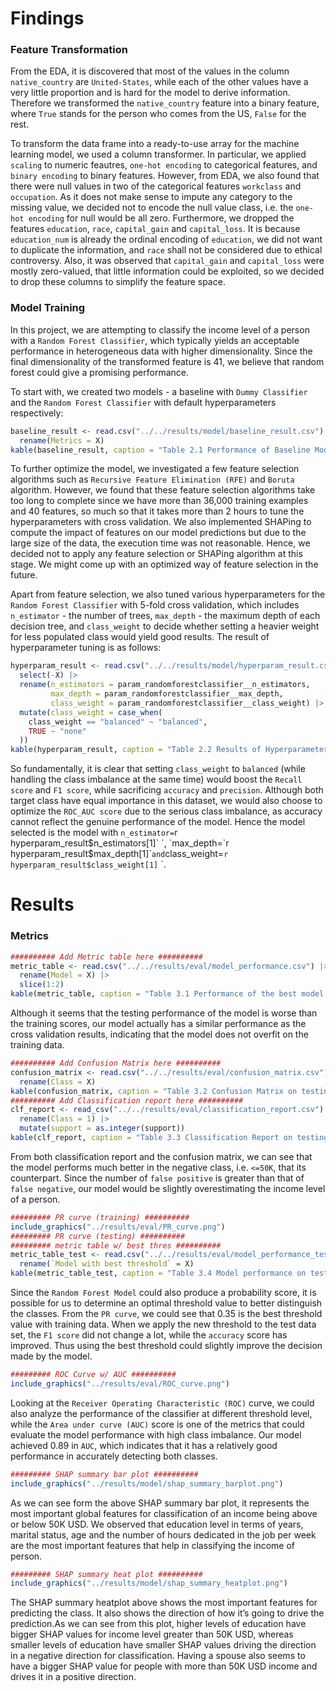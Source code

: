 # Findings

### Feature Transformation

From the EDA, it is discovered that most of the values in the column `native_country` are `United-States`, while each of the other values have a very little proportion and is hard for the model to derive information. Therefore we transformed the `native_country` feature into a binary feature, where `True` stands for the person who comes from the US, `False` for the rest.

To transform the data frame into a ready-to-use array for the machine learning model, we used a column transformer. In particular, we applied `scaling` to numeric feautres, `one-hot encoding` to categorical features, and `binary encoding` to binary features. However, from EDA, we also found that there were null values in two of the categorical features `workclass` and `occupation`. As it does not make sense to impute any category to the missing value, we decided not to encode the null value class, i.e. the `one-hot encoding` for null would be all zero. Furthermore, we dropped the features `education`, `race`, `capital_gain` and `capital_loss`. It is because `education_num` is already the ordinal encoding of `education`, we did not want to duplicate the information, and `race` shall not be considered due to ethical controversy. Also, it was observed that `capital_gain` and `capital_loss` were mostly zero-valued, that little information could be exploited, so we decided to drop these columns to simplify the feature space.

### Model Training

In this project, we are attempting to classify the income level of a person with a `Random Forest Classifier`, which typically yields an acceptable performance in heterogeneous data with higher dimensionality. Since the final dimensionality of the transformed feature is 41, we believe that random forest could give a promising performance.

To start with, we created two models - a baseline with `Dummy Classifier` and the `Random Forest Classifier` with default hyperparameters respectively:

```r
baseline_result <- read.csv("../../results/model/baseline_result.csv") |>
  rename(Metrics = X)
kable(baseline_result, caption = "Table 2.1 Performance of Baseline Models")
```

To further optimize the model, we investigated a few feature selection algorithms such as `Recursive Feature Elimination (RFE)` and `Boruta` algorithm. However, we found that these feature selection algorithms take too long to complete since we have more than 36,000 training examples and 40 features, so much so that it takes more than 2 hours to tune the hyperparameters with cross validation. We also implemented SHAPing to compute the impact of features on our model predictions but due to the large size of the data, the execution time was not reasonable. Hence, we decided not to apply any feature selection or SHAPing algorithm at this stage. We might come up with an optimized way of feature selection in the future.

Apart from feature selection, we also tuned various hyperparameters for the `Random Forest Classifier` with 5-fold cross validation, which includes `n_estimator` - the number of trees, `max_depth` - the maximum depth of each decision tree, and `class_weight` to decide whether setting a heavier weight for less populated class would yield good results. The result of hyperparameter tuning is as follows:

```r
hyperparam_result <- read.csv("../../results/model/hyperparam_result.csv") |>
  select(-X) |>
  rename(n_estimators = param_randomforestclassifier__n_estimators,
         max_depth = param_randomforestclassifier__max_depth,
         class_weight = param_randomforestclassifier__class_weight) |>
  mutate(class_weight = case_when(
    class_weight == "balanced" ~ "balanced",
    TRUE ~ "none"
  ))
kable(hyperparam_result, caption = "Table 2.2 Results of Hyperparameter Tuning")
```

So fundamentally, it is clear that setting `class_weight` to `balanced` (while handling the class imbalance at the same time) would boost the `Recall score` and `F1 score`, while sacrificing `accuracy` and `precision`. Although both target class have equal importance in this dataset, we would also choose to optimize the `ROC_AUC score` due to the serious class imbalance, as accuracy cannot reflect the genuine performance of the model. Hence the model selected is the model with `n_estimator=`r hyperparam_result$n_estimators[1]` `, `max_depth=`r hyperparam_result$max_depth[1]`` and `class_weight=`r hyperparam_result$class_weight[1]` `.

# Results

### Metrics

```r
########## Add Metric table here ##########
metric_table <- read.csv("../../results/eval/model_performance.csv") |>
  rename(Model = X) |>
  slice(1:2)
kable(metric_table, caption = "Table 3.1 Performance of the best model on training & testing data")
```

Although it seems that the testing performance of the model is worse than the training scores, our model actually has a similar performance as the cross validation results, indicating that the model does not overfit on the training data.

```r
########## Add Confusion Matrix here ##########
confusion_matrix <- read.csv("../../results/eval/confusion_matrix.csv") |>
  rename(Class = X)
kable(confusion_matrix, caption = "Table 3.2 Confusion Matrix on testing data")
########## Add Classification report here ##########
clf_report <- read_csv("../../results/eval/classification_report.csv") |>
  rename(Class = 1) |>
  mutate(support = as.integer(support))
kable(clf_report, caption = "Table 3.3 Classification Report on testing data")
```

From both classification report and the confusion matrix, we can see that the model performs much better in the negative class, i.e. `<=50K`, that its counterpart. Since the number of `false positive` is greater than that of `false negative`, our model would be slightly overestimating the income level of a person.

```r
######### PR curve (training) ##########
include_graphics("../results/eval/PR_curve.png")
######### PR curve (testing) ##########
######### metric table w/ best thres ##########
metric_table_test <- read.csv("../../results/eval/model_performance_test.csv") |>
  rename(`Model with best threshold` = X)
kable(metric_table_test, caption = "Table 3.4 Model performance on testing data with best threshold")
```

Since the `Random Forest Model` could also produce a probability score, it is possible for us to determine an optimal threshold value to better distinguish the classes. From the `PR curve`, we could see that 0.35 is the best threshold value with training data. When we apply the new threshold to the test data set, the `F1 score` did not change a lot, while the `accuracy` score has improved. Thus using the best threshold could slightly improve the decision made by the model.

```r
######### ROC Curve w/ AUC ##########
include_graphics("../results/eval/ROC_curve.png")
```

Looking at the `Receiver Operating Characteristic (ROC)` curve, we could also analyze the performance of the classifier at different threshold level, while the `Area under curve (AUC)` score is one of the metrics that could evaluate the model performance with high class imbalance. Our model achieved 0.89 in `AUC`, which indicates that it has a relatively good performance in accurately detecting both classes.

```r
######### SHAP summary bar plot ##########
include_graphics("../results/model/shap_summary_barplot.png")
```

As we can see form the above SHAP summary bar plot, it represents the most important global features for classification of an income being above or below 50K USD. We observed that education level in terms of years, marital status, age and the number of hours dedicated in the job per week are the most important features that help in classifying the income of person.

```r
######### SHAP summary heat plot ##########
include_graphics("../results/model/shap_summary_heatplot.png")
```

The SHAP summary heatplot above shows the most important features for predicting the class. It also shows the direction of how it's going to drive the prediction.As we can see from this plot, higher levels of education have bigger SHAP values for income level greater than 50K USD, whereas smaller levels of education have smaller SHAP values driving the direction in a negative direction for classification. Having a spouse also seems to have a bigger SHAP value for people with more than 50K USD income and drives it in a positive direction.
